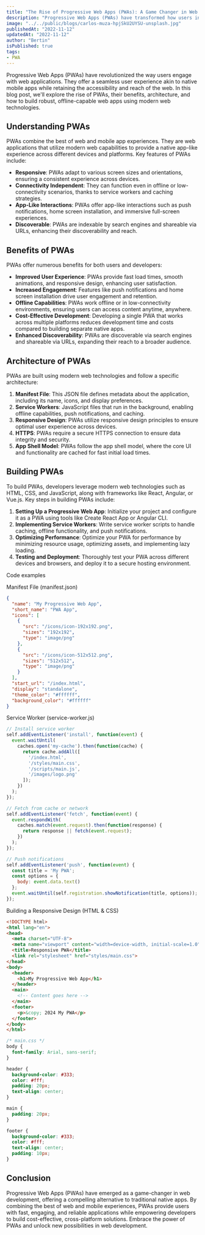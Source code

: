 ```yaml
---
title: "The Rise of Progressive Web Apps (PWAs): A Game Changer in Web Development"
description: "Progressive Web Apps (PWAs) have transformed how users interact with web applications. Learn about the benefits of PWAs, their architecture, and how to build highly performant, offline-capable web apps using modern web technologies."
image: "../../public/blogs/carlos-muza-hpjSkU2UYSU-unsplash.jpg"
publishedAt: "2022-11-12"
updatedAt: "2022-11-12"
author: "Bertin"
isPublished: true
tags:
- PWA
---
```


Progressive Web Apps (PWAs) have revolutionized the way users engage with web applications. They offer a seamless user experience akin to native mobile apps while retaining the accessibility and reach of the web. In this blog post, we'll explore the rise of PWAs, their benefits, architecture, and how to build robust, offline-capable web apps using modern web technologies.

## Understanding PWAs

PWAs combine the best of web and mobile app experiences. They are web applications that utilize modern web capabilities to provide a native app-like experience across different devices and platforms. Key features of PWAs include:

- **Responsive**: PWAs adapt to various screen sizes and orientations, ensuring a consistent experience across devices.
- **Connectivity Independent**: They can function even in offline or low-connectivity scenarios, thanks to service workers and caching strategies.
- **App-Like Interactions**: PWAs offer app-like interactions such as push notifications, home screen installation, and immersive full-screen experiences.
- **Discoverable**: PWAs are indexable by search engines and shareable via URLs, enhancing their discoverability and reach.

## Benefits of PWAs

PWAs offer numerous benefits for both users and developers:

- **Improved User Experience**: PWAs provide fast load times, smooth animations, and responsive design, enhancing user satisfaction.
- **Increased Engagement**: Features like push notifications and home screen installation drive user engagement and retention.
- **Offline Capabilities**: PWAs work offline or in low-connectivity environments, ensuring users can access content anytime, anywhere.
- **Cost-Effective Development**: Developing a single PWA that works across multiple platforms reduces development time and costs compared to building separate native apps.
- **Enhanced Discoverability**: PWAs are discoverable via search engines and shareable via URLs, expanding their reach to a broader audience.

## Architecture of PWAs

PWAs are built using modern web technologies and follow a specific architecture:

1. **Manifest File**: This JSON file defines metadata about the application, including its name, icons, and display preferences.
2. **Service Workers**: JavaScript files that run in the background, enabling offline capabilities, push notifications, and caching.
3. **Responsive Design**: PWAs utilize responsive design principles to ensure optimal user experience across devices.
4. **HTTPS**: PWAs require a secure HTTPS connection to ensure data integrity and security.
5. **App Shell Model**: PWAs follow the app shell model, where the core UI and functionality are cached for fast initial load times.

## Building PWAs

To build PWAs, developers leverage modern web technologies such as HTML, CSS, and JavaScript, along with frameworks like React, Angular, or Vue.js. Key steps in building PWAs include:

1. **Setting Up a Progressive Web App**: Initialize your project and configure it as a PWA using tools like Create React App or Angular CLI.
2. **Implementing Service Workers**: Write service worker scripts to handle caching, offline functionality, and push notifications.
3. **Optimizing Performance**: Optimize your PWA for performance by minimizing resource usage, optimizing assets, and implementing lazy loading.
4. **Testing and Deployment**: Thoroughly test your PWA across different devices and browsers, and deploy it to a secure hosting environment.

Code examples

Manifest File (manifest.json)

```json
{
  "name": "My Progressive Web App",
  "short_name": "PWA App",
  "icons": [
    {
      "src": "/icons/icon-192x192.png",
      "sizes": "192x192",
      "type": "image/png"
    },
    {
      "src": "/icons/icon-512x512.png",
      "sizes": "512x512",
      "type": "image/png"
    }
  ],
  "start_url": "/index.html",
  "display": "standalone",
  "theme_color": "#ffffff",
  "background_color": "#ffffff"
}

```

Service Worker (service-worker.js)

```js
// Install service worker
self.addEventListener('install', function(event) {
  event.waitUntil(
    caches.open('my-cache').then(function(cache) {
      return cache.addAll([
        '/index.html',
        '/styles/main.css',
        '/scripts/main.js',
        '/images/logo.png'
      ]);
    })
  );
});

// Fetch from cache or network
self.addEventListener('fetch', function(event) {
  event.respondWith(
    caches.match(event.request).then(function(response) {
      return response || fetch(event.request);
    })
  );
});

// Push notifications
self.addEventListener('push', function(event) {
  const title = 'My PWA';
  const options = {
    body: event.data.text()
  };
  event.waitUntil(self.registration.showNotification(title, options));
});

```

Building a Responsive Design (HTML & CSS)

```html
<!DOCTYPE html>
<html lang="en">
<head>
  <meta charset="UTF-8">
  <meta name="viewport" content="width=device-width, initial-scale=1.0">
  <title>Responsive PWA</title>
  <link rel="stylesheet" href="styles/main.css">
</head>
<body>
  <header>
    <h1>My Progressive Web App</h1>
  </header>
  <main>
    <!-- Content goes here -->
  </main>
  <footer>
    <p>&copy; 2024 My PWA</p>
  </footer>
</body>
</html>

```
```css
/* main.css */
body {
  font-family: Arial, sans-serif;
}

header {
  background-color: #333;
  color: #fff;
  padding: 20px;
  text-align: center;
}

main {
  padding: 20px;
}

footer {
  background-color: #333;
  color: #fff;
  text-align: center;
  padding: 10px;
}

```

## Conclusion

Progressive Web Apps (PWAs) have emerged as a game-changer in web development, offering a compelling alternative to traditional native apps. By combining the best of web and mobile experiences, PWAs provide users with fast, engaging, and reliable applications while empowering developers to build cost-effective, cross-platform solutions. Embrace the power of PWAs and unlock new possibilities in web development.
